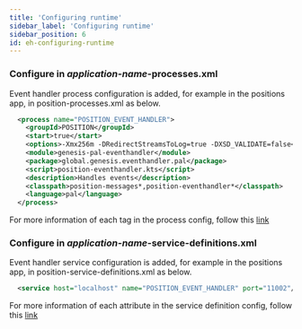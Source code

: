 ```yaml
---
title: 'Configuring runtime'
sidebar_label: 'Configuring runtime'
sidebar_position: 6
id: eh-configuring-runtime
---
```







### Configure in _application-name_**-processes.xml**

Event handler process configuration is added, for example in the positions app, in position-processes.xml as below.

```xml
  <process name="POSITION_EVENT_HANDLER">
    <groupId>POSITION</groupId>
    <start>true</start>
    <options>-Xmx256m -DRedirectStreamsToLog=true -DXSD_VALIDATE=false</options>
    <module>genesis-pal-eventhandler</module>
    <package>global.genesis.eventhandler.pal</package>
    <script>position-eventhandler.kts</script>
    <description>Handles events</description>
    <classpath>position-messages*,position-eventhandler*</classpath>
    <language>pal</language>
  </process>
```

For more information of each tag in the process config, follow this [link](/creating-applications/configure-runtime/processes-xml)

### Configure in _application-name_**-service-definitions.xml**

Event handler service configuration is added, for example in the positions app, in position-service-definitions.xml as below.

```xml
  <service host="localhost" name="POSITION_EVENT_HANDLER" port="11002"/>
```

For more information of each attribute in the service definition config, follow this [link](/creating-applications/configure-runtime/service-definitions)

